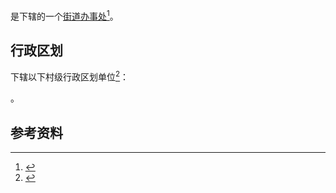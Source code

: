{{中国乡级行政区|61/05/02/011/000}}

'''{{PAGENAMEBASE}}'''是{{PRC admin/fullname|61/05/02/011/000|3}}下辖的一个[[街道办事处|街道办事处]]<ref>{{PRC admin/ref sgc|{{PRC admin/parent|61/05/02/011/000}}}}</ref>。

== 行政区划 ==
{{PAGENAMEBASE}}下辖以下村级行政区划单位<ref>{{PRC admin/ref sgc|61/05/02/011/000}}</ref>：

{{PRC admin/children|61/05/02/011/000}}。

== 参考资料 ==
{{reflist}}

{{陕西行政区划小作品}}
{{PRC admin/navcat|61/05/02/011/000}}
